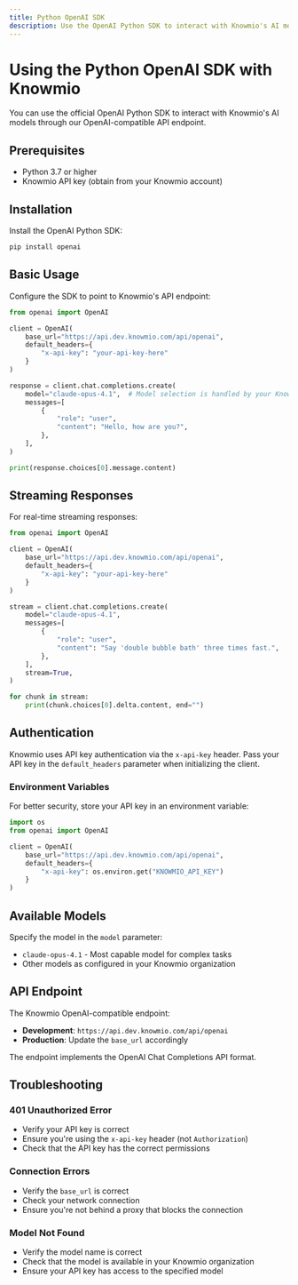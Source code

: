 ```yaml
---
title: Python OpenAI SDK
description: Use the OpenAI Python SDK to interact with Knowmio's AI models
---
```


# Using the Python OpenAI SDK with Knowmio

You can use the official OpenAI Python SDK to interact with Knowmio's AI models through our OpenAI-compatible API endpoint.

## Prerequisites

- Python 3.7 or higher
- Knowmio API key (obtain from your Knowmio account)

## Installation

Install the OpenAI Python SDK:

```bash
pip install openai
```

## Basic Usage

Configure the SDK to point to Knowmio's API endpoint:

```python
from openai import OpenAI

client = OpenAI(
    base_url="https://api.dev.knowmio.com/api/openai",
    default_headers={
        "x-api-key": "your-api-key-here"
    }
)

response = client.chat.completions.create(
    model="claude-opus-4.1",  # Model selection is handled by your Knowmio configuration
    messages=[
        {
            "role": "user",
            "content": "Hello, how are you?",
        },
    ],
)

print(response.choices[0].message.content)
```

## Streaming Responses

For real-time streaming responses:

```python
from openai import OpenAI

client = OpenAI(
    base_url="https://api.dev.knowmio.com/api/openai",
    default_headers={
        "x-api-key": "your-api-key-here"
    }
)

stream = client.chat.completions.create(
    model="claude-opus-4.1",
    messages=[
        {
            "role": "user",
            "content": "Say 'double bubble bath' three times fast.",
        },
    ],
    stream=True,
)

for chunk in stream:
    print(chunk.choices[0].delta.content, end="")
```

## Authentication

Knowmio uses API key authentication via the `x-api-key` header. Pass your API key in the `default_headers` parameter when initializing the client.

### Environment Variables

For better security, store your API key in an environment variable:

```python
import os
from openai import OpenAI

client = OpenAI(
    base_url="https://api.dev.knowmio.com/api/openai",
    default_headers={
        "x-api-key": os.environ.get("KNOWMIO_API_KEY")
    }
)
```

## Available Models

Specify the model in the `model` parameter:

- `claude-opus-4.1` - Most capable model for complex tasks
- Other models as configured in your Knowmio organization

## API Endpoint

The Knowmio OpenAI-compatible endpoint:
- **Development**: `https://api.dev.knowmio.com/api/openai`
- **Production**: Update the `base_url` accordingly

The endpoint implements the OpenAI Chat Completions API format.

## Troubleshooting

### 401 Unauthorized Error
- Verify your API key is correct
- Ensure you're using the `x-api-key` header (not `Authorization`)
- Check that the API key has the correct permissions

### Connection Errors
- Verify the `base_url` is correct
- Check your network connection
- Ensure you're not behind a proxy that blocks the connection

### Model Not Found
- Verify the model name is correct
- Check that the model is available in your Knowmio organization
- Ensure your API key has access to the specified model
